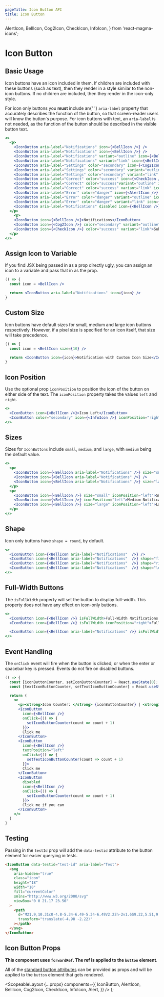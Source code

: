 ```yaml
---
pageTitle: Icon Button API
title: Icon Button
---
```


  AlertIcon,
  BellIcon,
  Cog2Icon,
  CheckIcon,
  InfoIcon,
} from 'react-magma-icons';

# Icon Button

## Basic Usage

Icon buttons have an icon included in them. If children are included with these buttons (such as text), then they render in a style similar to the non-icon buttons.
If no children are included, then they render in the icon-only style.

<Alert>
  For icon only buttons you <strong>must</strong> include an{' '}
  <code class="inverse">aria-label</code> property that accurately describes the
  function of the button, so that screen-reader users will know the button's
  purpose.
</Alert>
<Alert>
  For icon buttons with text, an <code class="inverse">aria-label</code> is not
  needed, as the function of the button should be described in the visible
  button text.
</Alert>

```.jsx
<>
  <p>
    <IconButton aria-label="Notifications" icon={<BellIcon />} />
    <IconButton aria-label="Notifications" icon={<BellIcon />} />
    <IconButton aria-label="Notifications" variant="outline" icon={<BellIcon />} />
    <IconButton aria-label="Notifications" variant="link" icon={<BellIcon />} />
    <IconButton aria-label="Settings" color="secondary" icon={<Cog2Icon />} />
    <IconButton aria-label="Settings" color="secondary" variant="outline" icon={<Cog2Icon />} />
    <IconButton aria-label="Settings" color="secondary" variant="link" icon={<Cog2Icon />} />
    <IconButton aria-label="Correct" color="success" icon={<CheckIcon />} />
    <IconButton aria-label="Correct" color="success"variant="outline" icon={<CheckIcon />} />
    <IconButton aria-label="Correct" color="success" variant="link" icon={<CheckIcon />} />
    <IconButton aria-label="Error" color="danger" icon={<AlertIcon />} />
    <IconButton aria-label="Error" color="danger" variant="outline" icon={<AlertIcon />} />
    <IconButton aria-label="Error" color="danger" variant="link" icon={<AlertIcon />} />
    <IconButton aria-label="Notifications" disabled icon={<BellIcon />} />
  </p>
    <p>
    <IconButton icon={<BellIcon />}>Notifications</IconButton>
    <IconButton icon={<Cog2Icon />} color="secondary" variant="outline" >Settings</IconButton>
    <IconButton icon={<CheckIcon />} color="success" variant="link">Submit</IconButton>
  </p>
</>
```

## Assign Icon to Variable

If you find JSX being passed in as a prop directly ugly, you can assign an icon to a variable and pass that in as the prop.

```.jsx
() => {
  const icon = <BellIcon />

  return <IconButton aria-label="Notifications" icon={icon} />
}
```

## Custom Size

Icon buttons have default sizes for small, medium and large icon buttons respectively. However, if a pixel size is specified for an icon itself, that size will take precedence.

```.jsx
() => {
  const icon = <BellIcon size={10} />

  return <IconButton icon={icon}>Notification with Custom Icon Size</IconButton>
}
```

## Icon Position

Use the optional prop `iconPosition` to position the icon of the button on either side of the text.
The `iconPosition` property takes the values `left` and `right`.

```.jsx
<>
  <IconButton icon={<BellIcon />}>Icon Left</IconButton>
  <IconButton color="secondary" icon={<InfoIcon />} iconPosition="right">Icon Right</IconButton>
</>
```

## Sizes

Sizes for `IconButtons` include `small`, `medium`, and `large`, with `medium` being the default value.

```.jsx
<>
  <p>
    <IconButton icon={<BellIcon aria-label="Notifications" />} size="small" />
    <IconButton icon={<BellIcon aria-label="Notifications" />} />
    <IconButton icon={<BellIcon aria-label="Notifications" />} size="large" />
  </p>
  <p>
    <IconButton icon={<BellIcon />} size="small" iconPosition="left">Small Notifications</IconButton>
    <IconButton icon={<BellIcon />} iconPosition="left">Medium Notifications</IconButton>
    <IconButton icon={<BellIcon />} size="large" iconPosition="left">Large Notifications</IconButton>
  </p>
</>
```

## Shape

Icon only buttons have `shape = round`, by default.

```.jsx
<>
  <IconButton icon={<BellIcon aria-label="Notifications"  />} />
  <IconButton icon={<BellIcon aria-label="Notifications"  />} shape="fill" />
  <IconButton icon={<BellIcon aria-label="Notifications"  />} shape="rightCap" />
  <IconButton icon={<BellIcon aria-label="Notifications"  />} shape="leftCap" />
</>
```

## Full-Width Buttons

The `isFullWidth` property will set the button to display full-width. This property does not have any effect on icon-only buttons.

```.jsx
<>
  <IconButton icon={<BellIcon />} isFullWidth>Full-Width Notifications Button</IconButton>
  <IconButton icon={<BellIcon />} isFullWidth iconPosition="right">Full-Width Notifications Button</IconButton>

  <IconButton icon={<BellIcon aria-label="Notifications" />} isFullWidth />
</>
```

## Event Handling

The `onClick` event will fire when the button is clicked, or when the enter or spacebar key is pressed.
Events do not fire on disabled buttons.

```.jsx
() => {
  const [iconButtonCounter, setIconButtonCounter] = React.useState(0);
  const [textIconButtonCounter, setTextIconButtonCounter] = React.useState(0);

  return (
    <>
      <p><strong>Icon Counter: </strong> {iconButtonCounter} | <strong>Text Icon Counter: </strong> {textIconButtonCounter}</p>
      <IconButton
        icon={<BellIcon />}
        onClick={() => {
          setIconButtonCounter(count => count + 1)
        }}>
        Click me
      </IconButton>
      <IconButton
        icon={<BellIcon />}
        textPosition="left"
        onClick={() => {
          setTextIconButtonCounter(count => count + 1)
        }}>
        Click me
      </IconButton>
      <IconButton
        disabled
        icon={<BellIcon />}
        onClick={() => {
          setIconButtonCounter(count => count + 1)
        }}>
        Click me if you can
      </IconButton>
    </>
  )
}
```

## Testing

Passing in the `testId` prop will add the `data-testid` attribute to the button element for easier querying in tests.

```html
<IconButton data-testid="test-id" aria-label="Test">
  <svg
    aria-hidden="true"
    class="icon"
    height="18"
    width="18"
    fill="currentColor"
    xmlns="http://www.w3.org/2000/svg"
    viewBox="0 0 21.17 23.56"
  >
    <path
      d="M21.9,10.31c0-4.8-5.34-6.49-5.34-6.49V2.22h-2v1.6S9.22,5.51,9.22,10.31,7,20.69,5,20.69v1.9h7.38a3.2,3.2,0,0,0,6.39,0h7.39v-1.9c-2,0-4.24-5.59-4.24-10.38Z"
      transform="translate(-4.98 -2.22)"
    ></path>
  </svg>
</IconButton>
```

## Icon Button Props

**This component uses `forwardRef`. The ref is applied to the `button` element.**

All of the [standard button attributes](https://developer.mozilla.org/en-US/docs/Web/HTML/Element/button) can be provided as props and will be applied to the `button` element that gets rendered.

<IconButtonProps />

  <ScopeableLayout
    {...props}
    components={{
      IconButton,
      AlertIcon,
      BellIcon,
      Cog2Icon,
      CheckIcon,
      InfoIcon,
      Alert,
    }}
  />
);
